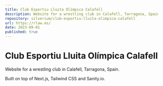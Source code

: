 ```yaml
---
title: Club Esportiu Lluita Olímpica Calafell
description: Website for a wrestling club in Calafell, Tarragona, Spain
repository: silverium/club-esportiu-lluita-olimpica-calafell
url: https://rlaw.es/
date: 2023-09-01
published: true
---
```

# Club Esportiu Lluita Olímpica Calafell
Website for a wrestling club in Calafell, Tarragona, Spain.

Built on top of Next.js, Tailwind CSS and Sanity.io.